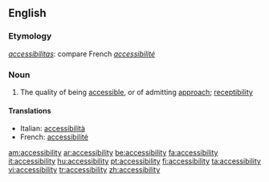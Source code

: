 ==English==
{{wikipedia}}
===Etymology===
{{L.}} ''[[accessibilitas]]'': compare French ''[[accessibilité]]''

===Noun===
{{en-noun|-}}

# The quality of being [[accessible]], or of admitting [[approach]]; [[receptibility]]

====Translations====
{{trans-top|the quality of being accessible, or of admitting approach; receptibility}}
*Italian: [[accessibilità]] {{f}}
*French: [[accessibilité]] {{f}}
{{trans-bottom}}

[[am:accessibility]]
[[ar:accessibility]]
[[be:accessibility]]
[[fa:accessibility]]
[[it:accessibility]]
[[hu:accessibility]]
[[pt:accessibility]]
[[fi:accessibility]]
[[ta:accessibility]]
[[vi:accessibility]]
[[tr:accessibility]]
[[zh:accessibility]]